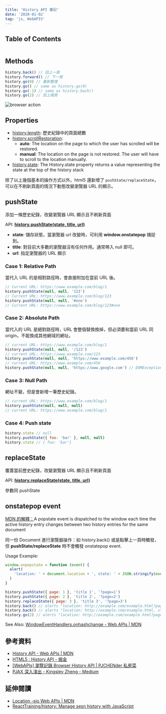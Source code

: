 ```yaml
---
title: 'History API 筆記'
date: '2020-01-02'
tag: 'js, WebAPIS'
---
```


## Table of Contents

```toc
```

## Methods

```js
history.back() // 回上一頁
history.forward() // 下一頁
history.go(0) // 重新整理
history.go() // same as history.go(0)
history.go(-1) // same as history.back()
history.go(2) // 回上兩頁
```

![browser action](../images/history-api/001.png)

## Properties

- [history.length](https://developer.mozilla.org/en-US/docs/Web/API/History/length): 歷史紀錄中的頁面總數
- [history.scrollRestoration](https://developer.mozilla.org/en-US/docs/Web/API/History/scrollRestoration):
  - **auto**: The location on the page to which the user has scrolled will be restored.
  - **manual**: The location on the page is not restored. The user will have to scroll to the location manually.
- [history.state](https://developer.mozilla.org/en-US/docs/Web/API/History/state): The History.state property returns a value representing the state at the top of the history stack

除了以上幾個基本的操作方式以外，html5 還新增了 `pushState/replaceState`，可以在不刷新頁面的情況下動態改變瀏覽器 URL 的顯示。

## pushState

添加一條歷史紀錄，改變瀏覽器 URL 顯示且不刷新頁面

API: **[history.pushState(state, title, url)](https://developer.mozilla.org/en-US/docs/Web/API/History/pushState)**

- **state**: 儲存狀態，當瀏覽器 url 改變時，可利用 **window.onstatepop** 捕捉到。
- **title**: 對目前大多數的瀏覽器沒有任何作用。通常帶入 null 即可。
- **url**: 指定瀏覽器的 URL 顯示

### Case 1: Relative Path

當代入 URL 的是相對路徑時，會直接附加在當前 URL 後。

```js
// Current URL: https://www.example.com/blog/1
history.pushState(null, null, '123')
// Current URL: https://www.example.com/blog/123
history.pushState(null, null, '#one')
// Current URL: https://www.example.com/blog/123#one
```

### Case 2: Absolute Path

當代入的 URL 是絕對路徑時，URL 會整個替換換掉，但必須要和當前 URL 同 origin，不能換成其他網域的網址。

```js
// current URL: https://www.example.com/blog/1
history.pushState(null, null, '/123')
// current URL: https://www.example.com/123
history.pushState(null, null, 'https://www.example.com/456')
// current URL: https://www.example.com/456
history.pushState(null, null, 'https://www.google.com') // DOMException
```

### Case 3: Null Path

網址不變，但是會新增一筆歷史紀錄。

```js
// current URL: https://www.example.com/blog/1
history.pushState(null, null, null)
// current URL: https://www.example.com/blog/1
```

### Case 4: Push state

```js
history.state // null
history.pushState({ foo: 'bar' }, null, null)
history.state // { foo: 'bar'}
```

## replaceState

覆蓋當前歷史紀錄，改變瀏覽器 URL 顯示且不刷新頁面

API: **[history.replaceState(state, title, url)](https://developer.mozilla.org/en-US/docs/Web/API/History/replaceState)**

參數同 pushState

## onstatepop event

[MDN 的解釋：](https://developer.mozilla.org/en-US/docs/Web/API/WindowEventHandlers/onpopstate)A popstate event is dispatched to the window each time the active history entry changes between two history entries for the same document

同一份 Document 進行瀏覽器操作：如 history.back() 或是點擊上一頁時觸發，但 **pushState/replaceState** 時不會觸發 onstatepop event.

Usage Example:

```js
window.onpopstate = function (event) {
  alert(
    'location: ' + document.location + ', state: ' + JSON.stringify(event.state)
  )
}

history.pushState({ page: 1 }, 'title 1', '?page=1')
history.pushState({ page: 2 }, 'title 2', '?page=2')
history.replaceState({ page: 3 }, 'title 3', '?page=3')
history.back() // alerts "location: http://example.com/example.html?page=1, state: {"page":1}"
history.back() // alerts "location: http://example.com/example.html, state: null
history.go(2) // alerts "location: http://example.com/example.html?page=3, state: {"page":3}
```

See Also: [WindowEventHandlers.onhashchange - Web APIs | MDN](https://developer.mozilla.org/en-US/docs/Web/API/WindowEventHandlers/onhashchange)

## 參考資料

- [History API - Web APIs | MDN](https://developer.mozilla.org/en-US/docs/Web/API/History_API)
- [HTML5 : History API - 掘金](https://juejin.im/post/5aebc4a26fb9a07acc11924d)
- [[WebAPIs] 瀏覽記錄 Browser History API | PJCHENder 私房菜](https://pjchender.github.io/2018/08/01/webapis-%E7%80%8F%E8%A6%BD%E8%A8%98%E9%8C%84-browser-history-api/)
- [PJAX 深入淺出 - Kingsley Zheng - Medium](https://medium.com/@kingsleyzheng/pjax-%E6%B7%B1%E5%85%A5%E6%B7%BA%E5%87%BA-ad051295b2a6)

## 延伸閱讀

- [Location -sio Web APIs | MDN](https://developer.mozilla.org/en-US/docs/Web/API/Location)
- [ReactTraining/history: Manage sesn history with JavaScript](https://github.com/ReactTraining/history)
